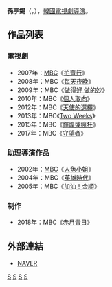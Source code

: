 {{藝人
| 姓名     = 孫亨錫
| 類型     = 導演
| 圖片     = 
| 圖片尺寸 = 
| 圖片簡介 = 
| 原名     =  
| 外文名   = 손형석
| 外文     = ko
| 羅馬拼音 = Son Hyeong Seok
| 英文名   = 
| 綽號     = 
| 其他藝名 = 
| 國籍     = {{ROK}}
| 民族     = 
| 籍貫     = 
| 出生日期 = {{Birth date and age|1973|12|29}}
| 出生地點 = {{ROK}}
| 職業     = [[導演|導演]]
| 語言     = [[韓語|韓語]]
| 教育程度 = [[西江大學|西江大學]]新聞系
| 配偶     = 
| 出身地   = 
| 出道作   = 
| 出道日期 = 2002年
| 代表作   = 
| 活躍年代 = 
| 經紀公司 = [[文化廣播_(韓國)|MBC]]
}}

'''孫亨錫'''（{{lang-ko|'''손형석'''}}，{{bd|1973年|12月29日}}），[[韓國|韓國]][[電視劇|電視劇]][[導演|導演]]。

== 作品列表 ==
=== 電視劇 ===
*2007年：[[文化廣播_(韓國)|MBC]]《[[拍賣行|拍賣行]]》
*2008年：MBC《[[每天夜晚|每天夜晚]]》
*2009年：MBC《[[做得好_做的妙|做得好 做的妙]]》
*2010年：MBC《[[個人取向|個人取向]]》
*2012年：MBC《[[天使的選擇|天使的選擇]]》
*2013年：MBC《[[Two_Weeks|Two Weeks]]》
*2015年：MBC《[[輝煌或瘋狂|輝煌或瘋狂]]》
*2017年：MBC《[[守望者_(電視劇)|守望者]]》

=== 助理導演作品 ===
*2002年：[[文化廣播_(韓國)|MBC]]《[[人魚小姐|人魚小姐]]》
*2004年：MBC《[[英雄時代_(電視劇)|英雄時代]]》
*2005年：MBC《[[加油！金順|加油！金順]]》

=== 制作 ===
*2018年：MBC《[[赤月青日|赤月青日]]》

== 外部連結 ==
*[http://search.naver.com/search.naver?sm=tab_hty.top&where=nexearch&ie=utf8&query=%EC%86%90%ED%98%95%EC%84%9D NAVER]{{ko}}

[[Category:韓國導演|S]]
[[Category:韓國電視劇導演|S]]
[[Category:西江大學校友|S]]
[[Category:孫姓|S]]